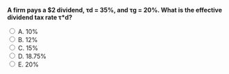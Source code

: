 ::: {.question-block}

<form onsubmit="event.preventDefault(); checkAnswer('module10_mcq_q93')" data-correct-answer="D">
<strong style="display: block;">A firm pays a $2 dividend, τd = 35%, and τg = 20%. What is the effective dividend tax rate τ*d?</strong>

<label><input type="radio" name="module10_mcq_q93" value="A"> A. 10%</label><br>
<label><input type="radio" name="module10_mcq_q93" value="B"> B. 12%</label><br>
<label><input type="radio" name="module10_mcq_q93" value="C"> C. 15%</label><br>
<label><input type="radio" name="module10_mcq_q93" value="D"> D. 18.75%</label><br>
<label><input type="radio" name="module10_mcq_q93" value="E"> E. 20%</label><br>
</form>

<div id="feedback-module10_mcq_q93" class="feedback" data-status="" style="display:none;">
✅ D is correct. $τ^*_d = (τ_d − τ_g)/(1 − τ_g) = (0.35 − 0.20)/(0.80) = 0.1875 = 18.75\%.$
</div>

:::
